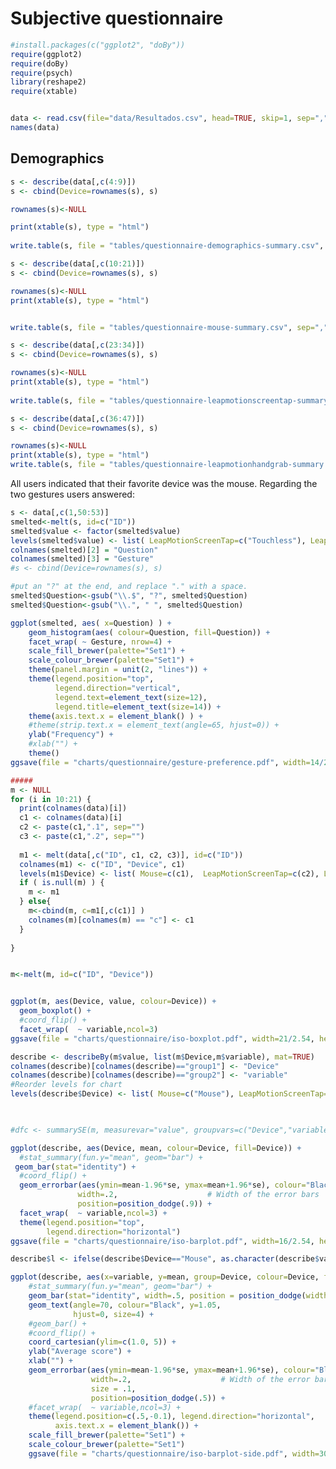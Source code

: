 Subjective questionnaire
========================================================



```r
#install.packages(c("ggplot2", "doBy"))
require(ggplot2)
require(doBy)
require(psych)
library(reshape2)
require(xtable)


data <- read.csv(file="data/Resultados.csv", head=TRUE, skip=1, sep=",")
names(data)
```

## Demographics

```r

s <- describe(data[,c(4:9)])
s <- cbind(Device=rownames(s), s)

rownames(s)<-NULL

print(xtable(s), type = "html")
      
write.table(s, file = "tables/questionnaire-demographics-summary.csv", sep=",", row.names=FALSE)
```

```r
s <- describe(data[,c(10:21)])
s <- cbind(Device=rownames(s), s)

rownames(s)<-NULL
print(xtable(s), type = "html")


write.table(s, file = "tables/questionnaire-mouse-summary.csv", sep=",", row.names=FALSE)
```

```r

s <- describe(data[,c(23:34)])
s <- cbind(Device=rownames(s), s)

rownames(s)<-NULL
print(xtable(s), type = "html")
      
write.table(s, file = "tables/questionnaire-leapmotionscreentap-summary.csv", sep=",", row.names=FALSE)
```

```r
s <- describe(data[,c(36:47)])
s <- cbind(Device=rownames(s), s)

rownames(s)<-NULL
print(xtable(s), type = "html")
write.table(s, file = "tables/questionnaire-leapmotionhandgrab-summary.csv", sep=",", row.names=FALSE)
```


All users indicated that their favorite device was the mouse. 
Regarding the two gestures users answered:
```r
s <- data[,c(1,50:53)]
smelted<-melt(s, id=c("ID"))
smelted$value <- factor(smelted$value)
levels(smelted$value) <- list( LeapMotionScreenTap=c("Touchless"), LeapMotionHandGrab=c("Grabbing") )
colnames(smelted)[2] = "Question"
colnames(smelted)[3] = "Gesture"
#s <- cbind(Device=rownames(s), s)

#put an "?" at the end, and replace "." with a space.
smelted$Question<-gsub("\\.$", "?", smelted$Question)
smelted$Question<-gsub("\\.", " ", smelted$Question)

ggplot(smelted, aes( x=Question) ) +
    geom_histogram(aes( colour=Question, fill=Question)) +
    facet_wrap( ~ Gesture, nrow=4) +
    scale_fill_brewer(palette="Set1") + 
    scale_colour_brewer(palette="Set1") + 
    theme(panel.margin = unit(2, "lines")) +
    theme(legend.position="top", 
          legend.direction="vertical", 
          legend.text=element_text(size=12),
          legend.title=element_text(size=14)) +
    theme(axis.text.x = element_blank() ) +
    #theme(strip.text.x = element_text(angle=65, hjust=0)) +
    ylab("Frequency") +
    #xlab("") +
    theme()
ggsave(file = "charts/questionnaire/gesture-preference.pdf", width=14/2.54, height=14/2.54, dpi=100)
```


```r
#####
m <- NULL
for (i in 10:21) {
  print(colnames(data)[i])
  c1 <- colnames(data)[i]
  c2 <- paste(c1,".1", sep="")
  c3 <- paste(c1,".2", sep="")
  
  m1 <- melt(data[,c("ID", c1, c2, c3)], id=c("ID"))
  colnames(m1) <- c("ID", "Device", c1) 
  levels(m1$Device) <- list( Mouse=c(c1),  LeapMotionScreenTap=c(c2), LeapMotionHandGrab=c(c3) )
  if ( is.null(m) ) {
    m <- m1
  } else{
    m<-cbind(m, c=m1[,c(c1)] )  
    colnames(m)[colnames(m) == "c"] <- c1
  }
  
}


m<-melt(m, id=c("ID", "Device"))


ggplot(m, aes(Device, value, colour=Device)) + 
  geom_boxplot() +
  #coord_flip() +
  facet_wrap(  ~ variable,ncol=3)
ggsave(file = "charts/questionnaire/iso-boxplot.pdf", width=21/2.54, height=29/2.54, dpi=100)
```

```r
describe <- describeBy(m$value, list(m$Device,m$variable), mat=TRUE)
colnames(describe)[colnames(describe)=="group1"] <- "Device"
colnames(describe)[colnames(describe)=="group2"] <- "variable"
#Reorder levels for chart
levels(describe$Device) <- list( Mouse=c("Mouse"), LeapMotionScreenTap=c("LeapMotionScreenTap"), LeapMotionHandGrab=c("LeapMotionHandGrab"))
    


#dfc <- summarySE(m, measurevar="value", groupvars=c("Device","variable"))

ggplot(describe, aes(Device, mean, colour=Device, fill=Device)) + 
  #stat_summary(fun.y="mean", geom="bar") + 
 geom_bar(stat="identity") +
  #coord_flip() +
  geom_errorbar(aes(ymin=mean-1.96*se, ymax=mean+1.96*se), colour="Black",
               width=.2,                    # Width of the error bars
               position=position_dodge(.9)) +
  facet_wrap(  ~ variable,ncol=3) +
  theme(legend.position="top", 
        legend.direction="horizontal") 
ggsave(file = "charts/questionnaire/iso-barplot.pdf", width=16/2.54, height=20/2.54, dpi=100)
```


```r

describe$l <- ifelse(describe$Device=="Mouse", as.character(describe$variable), NA)

ggplot(describe, aes(x=variable, y=mean, group=Device, colour=Device, fill=Device, label=l) ) + 
    #stat_summary(fun.y="mean", geom="bar") + 
    geom_bar(stat="identity", width=.5, position = position_dodge(width=0.5)) +
    geom_text(angle=70, colour="Black", y=1.05,
              hjust=0, size=4) + 
    #geom_bar() +
    #coord_flip() +
    coord_cartesian(ylim=c(1.0, 5)) +
    ylab("Average score") +
    xlab("") +
    geom_errorbar(aes(ymin=mean-1.96*se, ymax=mean+1.96*se), colour="Black",
                  width=.2,                    # Width of the error bars
                  size = .1,
                  position=position_dodge(.5)) +
    #facet_wrap(  ~ variable,ncol=3) +
    theme(legend.position=c(.5,-0.1), legend.direction="horizontal", 
          axis.text.x = element_blank()) + 
    scale_fill_brewer(palette="Set1") + 
    scale_colour_brewer(palette="Set1")
    ggsave(file = "charts/questionnaire/iso-barplot-side.pdf", width=30/2.54, height=7/2.54, dpi=100)

```


